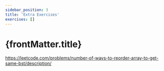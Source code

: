 ```yaml
---
sidebar_position: 3
title: 'Extra Exercises'
exercises: []
---
```



# {frontMatter.title}

https://leetcode.com/problems/number-of-ways-to-reorder-array-to-get-same-bst/description/